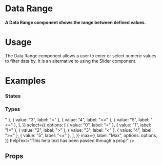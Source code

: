 
<Meta title="Data Entry|Range Inputs/Data Range" component={DataRange} />

# Data Range

#### A Data Range component shows the range between defined values.

<Preview withToolbar>
  <Story name="Standard">
    <DataRange
            id="default"
            label="Data Range (default)"
            helpText="Hang in there, buddy, I'm here to help!"
            min={{
              label: "Min",
            }}
            max={{
              label: "Max",
            }}
          />
  </Story>
</Preview>

# Usage

The Data Range component allows a user to enter or select numeric values to filter data by. It is an alternative to using the Slider component.

# Examples

### States

<Preview>
  <Story name="States">
   <Form columns="1">
        <FormSection>
          <DataRange
            id="input"
            label="Price Range"
            min={{
              label: "Min",
            }}
            max={{
              label: "Max",
            }}
            helpText="Hang in there, buddy, I'm here to help!"
          />
          <DataRange
            id="inputError"
            label="Price Range (error)"
            min={{
              label: "Min",
            }}
            max={{
              label: "Max",
            }}
            helpText="Hang in there, buddy, I'm here to help!"
            error
          />
          <DataRange
            id="inputError"
            label="Price Range (With Error message)"
            labelMin="Min"
            labelMax="Max"
            helpText="Hang in there, buddy, I'm here to help!"
            error="Out of range!"
          />
          <DataRange
            id="inputDisabled"
            label="Price Range (disabled)"
            min={{
              label: "Min",
            }}
            max={{
              label: "Max",
            }}
            disabled
          />
        </FormSection>
        </Form>
  </Story>
</Preview>


### Types

<Preview>
  <Story name="Types">
   <Form columns="1">
    <FormSection>
          <DataRange
            id="input"
            label="Input Range"
            min={{
              label: "Min",
            }}
            max={{
              label: "Max",
            }}
            helpText="Hang in there, buddy, I'm here to help!"
          />
          <DataRange
            id="select"
            label="Select Range"
            min={{
              label: "Min",
              options: [
  { value: "0", label: "0" },
  { value: "1", label: "1" },
  { value: "2", label: "2" },
  { value: "3", label: "3" },
  { value: "4", label: "4" },
  { value: "5", label: "5" },
],
            }}
            max={{
              label: "Max",
              options: [
  { value: "0", label: "0" },
  { value: "1", label: "1" },
  { value: "2", label: "2" },
  { value: "3", label: "3" },
  { value: "4", label: "4" },
  { value: "5", label: "5" },
],
            }}
            helpText="Hang in there, buddy, I'm here to help!"
          />
          <DataRange
            id="selectOperation"
            label="Select Range with Selector Operator"
            min={{
              label: "Min",
              options: [
  { value: "0", label: "=" },
  { value: "1", label: "!=" },
  { value: "2", label: ">" },
  { value: "3", label: "<" },
  { value: "4", label: ">=" },
  { value: "5", label: "<=" },
],
            }}
            select={{ options: [
  { value: "0", label: "=" },
  { value: "1", label: "!=" },
  { value: "2", label: ">" },
  { value: "3", label: "<" },
  { value: "4", label: ">=" },
  { value: "5", label: "<=" },
], }}
            max={{
              label: "Max",
              options: options,
            }}
            helpText="This help text has been passed through a prop!"
          />         
        </FormSection>
        </Form>
  </Story>
</Preview>

## Props

<Props of={DataRange} />
